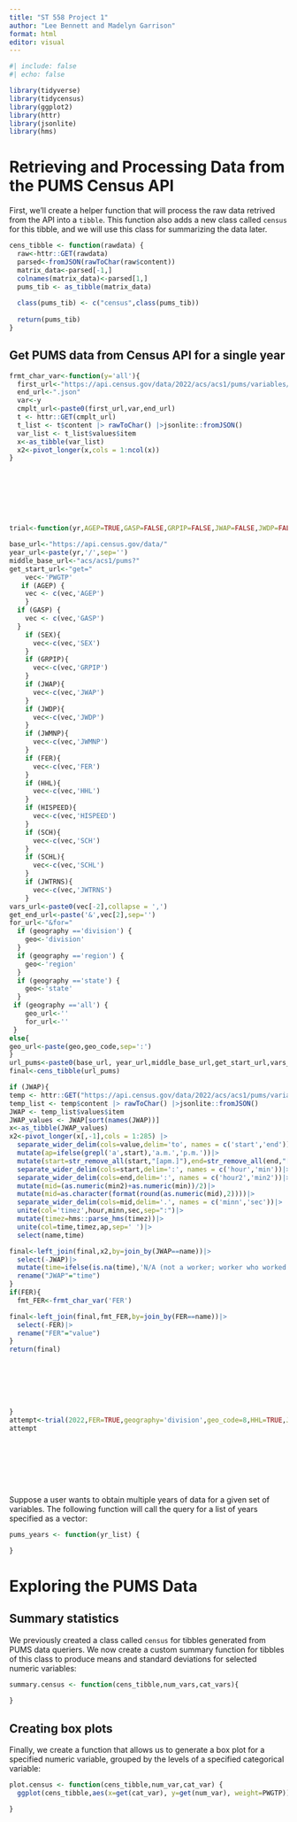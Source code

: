 ```yaml
---
title: "ST 558 Project 1"
author: "Lee Bennett and Madelyn Garrison"
format: html
editor: visual
---
```


```r
#| include: false
#| echo: false

library(tidyverse)
library(tidycensus)
library(ggplot2)
library(httr)
library(jsonlite)
library(hms)
```

# Retrieving and Processing Data from the PUMS Census API

First, we'll create a helper function that will process the raw data retrived from the API into a `tibble`. This function also adds a new class called `census` for this tibble, and we will use this class for summarizing the data later.

```r

cens_tibble <- function(rawdata) {
  raw<-httr::GET(rawdata)
  parsed<-fromJSON(rawToChar(raw$content))
  matrix_data<-parsed[-1,]
  colnames(matrix_data)<-parsed[1,]
  pums_tib <- as_tibble(matrix_data)
  
  class(pums_tib) <- c("census",class(pums_tib))
  
  return(pums_tib)
}
```


## Get PUMS data from Census API for a single year

```r
frmt_char_var<-function(y='all'){
  first_url<-"https://api.census.gov/data/2022/acs/acs1/pums/variables/"
  end_url<-".json"
  var<-y
  cmplt_url<-paste0(first_url,var,end_url)
  t <- httr::GET(cmplt_url)
  t_list <- t$content |> rawToChar() |>jsonlite::fromJSON()
  var_list <- t_list$values$item
  x<-as_tibble(var_list)
  x2<-pivot_longer(x,cols = 1:ncol(x))
}








trial<-function(yr,AGEP=TRUE,GASP=FALSE,GRPIP=FALSE,JWAP=FALSE,JWDP=FALSE,JWMNP=FALSE,FER=FALSE,HHL=FALSE,HISPEED=FALSE,JWTRNS=FALSE,SCH=FALSE,SCHL=FALSE,SEX=TRUE,geography='state',geo_code=04){

base_url<-"https://api.census.gov/data/"
year_url<-paste(yr,'/',sep='')
middle_base_url<-"acs/acs1/pums?"
get_start_url<-"get="
    vec<-'PWGTP'
   if (AGEP) {
    vec <- c(vec,'AGEP')
    }
  if (GASP) {
    vec <- c(vec,'GASP')
  }
    if (SEX){
      vec<-c(vec,'SEX')
    }
    if (GRPIP){
      vec<-c(vec,'GRPIP')
    }
    if (JWAP){
      vec<-c(vec,'JWAP')
    }
    if (JWDP){
      vec<-c(vec,'JWDP')
    }
    if (JWMNP){
      vec<-c(vec,'JWMNP')
    }
    if (FER){
      vec<-c(vec,'FER')
    }
    if (HHL){
      vec<-c(vec,'HHL')
    }
    if (HISPEED){
      vec<-c(vec,'HISPEED')
    }
    if (SCH){
      vec<-c(vec,'SCH')
    }
    if (SCHL){
      vec<-c(vec,'SCHL')
    }
    if (JWTRNS){
      vec<-c(vec,'JWTRNS')
    }
vars_url<-paste0(vec[-2],collapse = ',')
get_end_url<-paste('&',vec[2],sep='')
for_url<-"&for="
  if (geography =='division') {
    geo<-'division'
  }
  if (geography =='region') {
    geo<-'region'
  }
  if (geography =='state') {
    geo<-'state'
  }
 if (geography =='all') {
    geo_url<-''
    for_url<-''
 }
else{
geo_url<-paste(geo,geo_code,sep=':')
}
url_pums<-paste0(base_url, year_url,middle_base_url,get_start_url,vars_url,get_end_url,for_url,geo_url)
final<-cens_tibble(url_pums)

if (JWAP){
temp <- httr::GET("https://api.census.gov/data/2022/acs/acs1/pums/variables/JWAP.json")
temp_list <- temp$content |> rawToChar() |>jsonlite::fromJSON()
JWAP <- temp_list$values$item
JWAP_values <- JWAP[sort(names(JWAP))]
x<-as_tibble(JWAP_values)
x2<-pivot_longer(x[,-1],cols = 1:285) |>
  separate_wider_delim(cols=value,delim='to', names = c('start','end'))|>
  mutate(ap=ifelse(grepl('a',start),'a.m.','p.m.'))|>
  mutate(start=str_remove_all(start,"[apm.]"),end=str_remove_all(end,"[apm.]"))|>
  separate_wider_delim(cols=start,delim=':', names = c('hour','min'))|>
  separate_wider_delim(cols=end,delim=':', names = c('hour2','min2'))|>
  mutate(mid=(as.numeric(min2)+as.numeric(min))/2)|>
  mutate(mid=as.character(format(round(as.numeric(mid),2))))|>
  separate_wider_delim(cols=mid,delim='.', names = c('minn','sec'))|>
  unite(col='timez',hour,minn,sec,sep=":")|>
  mutate(timez=hms::parse_hms(timez))|>
  unite(col=time,timez,ap,sep=' ')|>
  select(name,time)

final<-left_join(final,x2,by=join_by(JWAP==name))|>
  select(-JWAP)|>
  mutate(time=ifelse(is.na(time),'N/A (not a worker; worker who worked from home)',time))|>
  rename("JWAP"="time")
}
if(FER){
  fmt_FER<-frmt_char_var('FER')

final<-left_join(final,fmt_FER,by=join_by(FER==name))|>
  select(-FER)|>
  rename("FER"="value")
}
return(final)







}
attempt<-trial(2022,FER=TRUE,geography='division',geo_code=8,HHL=TRUE,JWAP=FALSE)
attempt









```

Suppose a user wants to obtain multiple years of data for a given set of variables. The following function will call the query for a list of years specified as a vector:

```r

pums_years <- function(yr_list) {

}
```

# Exploring the PUMS Data

## Summary statistics

We previously created a class called `census` for tibbles generated from PUMS data queriers. We now create a custom summary function for tibbles of this class to produce means and standard deviations for selected numeric variables:

```r
summary.census <- function(cens_tibble,num_vars,cat_vars){
  
}
```


## Creating box plots

Finally, we create a function that allows us to generate a box plot for a specified numeric variable, grouped by the levels of a specified categorical variable:

```r
plot.census <- function(cens_tibble,num_var,cat_var) {
  ggplot(cens_tibble,aes(x=get(cat_var), y=get(num_var), weight=PWGTP)) + geom_boxplot()

}
```

